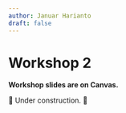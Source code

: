 ```yaml
---
author: Januar Harianto
draft: false
---
```


# Workshop 2 {-}

**Workshop slides are on Canvas.**

🚧 Under construction. 🚧